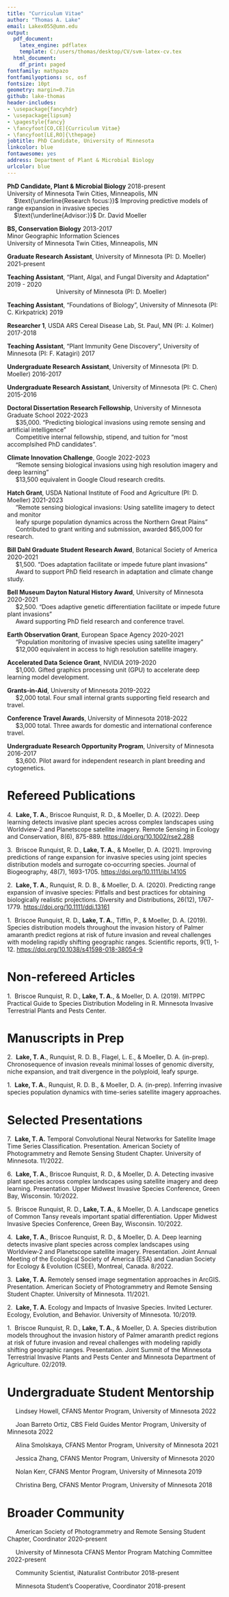 ```yaml
---
title: "Curriculum Vitae"
author: "Thomas A. Lake"
email: Lakex055@umn.edu
output:
  pdf_document:
    latex_engine: pdflatex
    template: C:/users/thomas/desktop/CV/svm-latex-cv.tex
  html_document:
    df_print: paged
fontfamily: mathpazo
fontfamilyoptions: sc, osf
fontsize: 10pt
geometry: margin=0.7in
github: lake-thomas
header-includes:
- \usepackage{fancyhdr}
- \usepackage{lipsum}
- \pagestyle{fancy}
- \fancyfoot[CO,CE]{Curriculum Vitae}
- \fancyfoot[LE,RO]{\thepage}
jobtitle: PhD Candidate, University of Minnesota
linkcolor: blue
fontawesome: yes
address: Department of Plant & Microbial Biology
urlcolor: blue
---
```

<!-- I am using Steven V. Miller's CV template, available here: https://github.com/svmiller/svm-r-markdown-templates
Thank you Steve! -->

\vspace{4pt}
\begin{center}
\begingroup
\fontfamily{ppl}\fontsize{18}{20}\selectfont
Education
\endgroup
\end{center}


**PhD Candidate, Plant & Microbial Biology** \hfill 2018-present  
University of Minnesota Twin Cities, Minneapolis, MN  
&nbsp;&nbsp;&nbsp;&nbsp;$\text{\underline{Research focus:}}$ Improving predictive models of range expansion in invasive species  
&nbsp;&nbsp;&nbsp;&nbsp;$\text{\underline{Advisor:}}$ Dr. David Moeller  

**BS, Conservation Biology** \hfill 2013-2017  
Minor Geographic Information Sciences  
University of Minnesota Twin Cities, Minneapolis, MN  

\begin{center}\rule{6.5in}{0.4pt}\end{center}

\vspace{4pt}
\begin{center}
\begingroup
\fontfamily{ppl}\fontsize{18}{20}\selectfont
Research \& Teaching
\endgroup
\end{center}
\vspace{4pt}

**Graduate Research Assistant**, University of Minnesota (PI: D. Moeller) \hfill 2021-present  

**Teaching Assistant**, "Plant, Algal, and Fungal Diversity and Adaptation" \hfill 2019 - 2020  
&nbsp;&nbsp;&nbsp;&nbsp;&nbsp;&nbsp;&nbsp;&nbsp;&nbsp;&nbsp;&nbsp;&nbsp;&nbsp;&nbsp;&nbsp;&nbsp;&nbsp;&nbsp;&nbsp;&nbsp;&nbsp;&nbsp;&nbsp;&nbsp;&nbsp;&nbsp;&nbsp;&nbsp;  University of Minnesota (PI: D. Moeller)  

**Teaching Assistant**, "Foundations of Biology", University of Minnesota (PI: C. Kirkpatrick) \hfill 2019  
  
**Researcher 1**, USDA ARS Cereal Disease Lab, St. Paul, MN (PI: J. Kolmer) \hfill 2017-2018  

**Teaching Assistant**, "Plant Immunity Gene Discovery", University of Minnesota (PI: F. Katagiri) \hfill 2017  

**Undergraduate Research Assistant**, University of Minnesota (PI: D. Moeller) \hfill 2016-2017  

**Undergraduate Research Assistant**, University of Minnesota (PI: C. Chen) \hfill 2015-2016  

\vspace{4pt}

\begin{center}\rule{6.5in}{0.4pt}\end{center}


\vspace{4pt}
\begin{center}
\begingroup
\fontfamily{ppl}\fontsize{18}{20}\selectfont
Grants, Fellowships, \& Awards
\endgroup
\end{center}
\vspace{4pt}

**Doctoral Dissertation Research Fellowship**, University of Minnesota Graduate School  \hfill 2022-2023  
&nbsp;&nbsp;&nbsp;&nbsp; $35,000. "Predicting biological invasions using remote sensing and artificial intelligence"  
&nbsp;&nbsp;&nbsp;&nbsp; Competitive internal fellowship, stipend, and tuition for "most accomplsihed PhD candidates".  

**Climate Innovation Challenge**, Google \hfill 2022-2023  
&nbsp;&nbsp;&nbsp;&nbsp; "Remote sensing biological invasions using high resolution imagery and deep learning"  
&nbsp;&nbsp;&nbsp;&nbsp; $13,500 equivalent in Google Cloud research credits.  

**Hatch Grant**, USDA National Institute of Food and Agriculture (PI: D. Moeller) \hfill 2021-2023  
&nbsp;&nbsp;&nbsp;&nbsp; "Remote sensing biological invasions: Using satellite imagery to detect and monitor  
&nbsp;&nbsp;&nbsp;&nbsp; leafy spurge population dynamics across the Northern Great Plains"  
&nbsp;&nbsp;&nbsp;&nbsp; Contributed to grant writing and submission, awarded $65,000 for research.  

**Bill Dahl Graduate Student Research Award**, Botanical Society of America \hfill 2020-2021  
&nbsp;&nbsp;&nbsp;&nbsp; $1,500. "Does adaptation facilitate or impede future plant invasions"  
&nbsp;&nbsp;&nbsp;&nbsp; Award to support PhD field research in adaptation and climate change study.  

**Bell Museum Dayton Natural History Award**, University of Minnesota \hfill 2020-2021  
&nbsp;&nbsp;&nbsp;&nbsp; $2,500. "Does adaptive genetic differentiation facilitate or impede future plant invasions"  
&nbsp;&nbsp;&nbsp;&nbsp; Award supporting PhD field research and conference travel.  

**Earth Observation Grant**, European Space Agency \hfill 2020-2021  
&nbsp;&nbsp;&nbsp;&nbsp; "Population monitoring of invasive species using satellite imagery"  
&nbsp;&nbsp;&nbsp;&nbsp; $12,000 equivalent in access to high resolution satellite imagery.  

**Accelerated Data Science Grant**, NVIDIA \hfill 2019-2020  
&nbsp;&nbsp;&nbsp;&nbsp; $1,000. Gifted graphics processing unit (GPU) to accelerate deep learning model development.  

**Grants-in-Aid**, University of Minnesota \hfill 2019-2022  
&nbsp;&nbsp;&nbsp;&nbsp; $2,000 total. Four small internal grants supporting field research and travel.  

**Conference Travel Awards**, University of Minnesota \hfill 2018-2022  
&nbsp;&nbsp;&nbsp;&nbsp; $3,000 total. Three awards for domestic and international conference travel.  

**Undergraduate Research Opportunity Program**, University of Minnesota \hfill 2016-2017  
&nbsp;&nbsp;&nbsp;&nbsp; $3,600. Pilot award for independent research in plant breeding and cytogenetics.

\vspace{4pt}

\begin{center}\rule{6.5in}{0.4pt}\end{center}

\vspace{4pt}
\begin{center}
\begingroup
\fontfamily{ppl}\fontsize{18}{20}\selectfont
Publications \& Presentations
\endgroup
\end{center}
\vspace{4pt}


# Refereed Publications

4\.&nbsp;&nbsp;**Lake, T. A.**, Briscoe Runquist, R. D., & Moeller, D. A. (2022). Deep learning detects invasive plant species across complex landscapes using Worldview‐2 and Planetscope satellite imagery. Remote Sensing in Ecology and Conservation, 8(6), 875-889. [https://doi.org/10.1002/rse2.288](https://zslpublications.onlinelibrary.wiley.com/doi/full/10.1002/rse2.288)  

3\.&nbsp;&nbsp;Briscoe Runquist, R. D., **Lake, T. A.**, & Moeller, D. A. (2021). Improving predictions of range expansion for invasive species using joint species distribution models and surrogate co‐occurring species. Journal of Biogeography, 48(7), 1693-1705. [https://doi.org/10.1111/jbi.14105](https://onlinelibrary.wiley.com/doi/full/10.1111/jbi.14105)  

2\.&nbsp;&nbsp;**Lake, T. A.**, Runquist, R. D. B., & Moeller, D. A. (2020). Predicting range expansion of invasive species: Pitfalls and best practices for obtaining biologically realistic projections. Diversity and Distributions, 26(12), 1767-1779. [https://doi.org/10.1111/ddi.13161](https://onlinelibrary.wiley.com/doi/full/10.1111/ddi.13161)  

1\.&nbsp;&nbsp;Briscoe Runquist, R. D., **Lake, T. A.**, Tiffin, P., & Moeller, D. A. (2019). Species distribution models throughout the invasion history of Palmer amaranth predict regions at risk of future invasion and reveal challenges with modeling rapidly shifting geographic ranges. Scientific reports, 9(1), 1-12. [https://doi.org/10.1038/s41598-018-38054-9](https://www.nature.com/articles/s41598-018-38054-9)  

# Non-refereed Articles

1\.&nbsp;&nbsp;Briscoe Runquist, R. D., **Lake, T. A.**, & Moeller, D. A. (2019). MITPPC Practical Guide to Species Distribution Modeling in R. Minnesota Invasive Terrestrial Plants and Pests Center.  

# Manuscripts in Prep

2\.&nbsp;&nbsp;**Lake, T. A.**, Runquist, R. D. B., Flagel, L. E., & Moeller, D. A. (in-prep). Chronosequence of invasion reveals minimal losses of genomic diversity, niche expansion, and trait divergence in the polyploid, leafy spurge.  

1\.&nbsp;&nbsp;**Lake, T. A.**, Runquist, R. D. B., & Moeller, D. A. (in-prep). Inferring invasive species population dynamics with time-series satellite imagery approaches.  

# Selected Presentations

7\.&nbsp;&nbsp;**Lake, T. A.** Temporal Convolutional Neural Networks for Satellite Image Time Series Classification. Presentation. American Society of Photogrammetry and Remote Sensing Student Chapter. University of Minnesota. 11/2022.  

6\.&nbsp;&nbsp;**Lake, T. A.**, Briscoe Runquist, R. D., & Moeller, D. A. Detecting invasive plant species across complex landscapes using satellite imagery and deep learning. Presentation. Upper Midwest Invasive Species Conference, Green Bay, Wisconsin. 10/2022.  

5\.&nbsp;&nbsp;Briscoe Runquist, R. D., **Lake, T. A.**, & Moeller, D. A. Landscape genetics of Common Tansy reveals important spatial differentiation. Upper Midwest Invasive Species Conference, Green Bay, Wisconsin. 10/2022.  

4\.&nbsp;&nbsp;**Lake, T. A.**, Briscoe Runquist, R. D., & Moeller, D. A. Deep learning detects invasive plant species across complex landscapes using Worldview‐2 and Planetscope satellite imagery. Presentation. Joint Annual Meeting of the Ecological Society of America (ESA) and Canadian Society for Ecology & Evolution (CSEE), Montreal, Canada. 8/2022.  

3\.&nbsp;&nbsp;**Lake, T. A.** Remotely sensed image segmentation approaches in ArcGIS. Presentation. American Society of Photogrammetry and Remote Sensing Student Chapter. University of Minnesota. 11/2021.  

2\.&nbsp;&nbsp;**Lake, T. A.** Ecology and Impacts of Invasive Species. Invited Lecturer. Ecology, Evolution, and Behavior. University of Minnesota. 10/2019.  

1\.&nbsp;&nbsp;Briscoe Runquist, R. D., **Lake, T. A.**, & Moeller, D. A. Species distribution models throughout the invasion history of Palmer amaranth predict regions at risk of future invasion and reveal challenges with modeling rapidly shifting geographic ranges. Presentation. Joint Summit of the Minnesota Terrestrial Invasive Plants and Pests Center and Minnesota Department of Agriculture. 02/2019.  

\vspace{4pt}

\begin{center}\rule{6.5in}{0.4pt}\end{center}

\vspace{4pt}
\begin{center}
\begingroup
\fontfamily{ppl}\fontsize{18}{20}\selectfont
Service \& Outreach
\endgroup
\end{center}
\vspace{4pt}

# Undergraduate Student Mentorship

&nbsp;&nbsp;&nbsp;&nbsp; Lindsey Howell, CFANS Mentor Program, University of Minnesota \hfill 2022  

&nbsp;&nbsp;&nbsp;&nbsp; Joan Barreto Ortiz, CBS Field Guides Mentor Program, University of Minnesota \hfill 2022  

&nbsp;&nbsp;&nbsp;&nbsp; Alina Smolskaya, CFANS Mentor Program, University of Minnesota \hfill 2021  

&nbsp;&nbsp;&nbsp;&nbsp; Jessica Zhang, CFANS Mentor Program, University of Minnesota \hfill 2020  

&nbsp;&nbsp;&nbsp;&nbsp; Nolan Kerr, CFANS Mentor Program, University of Minnesota \hfill 2019  

&nbsp;&nbsp;&nbsp;&nbsp; Christina Berg, CFANS Mentor Program, University of Minnesota \hfill 2018  

# Broader Community

&nbsp;&nbsp;&nbsp;&nbsp; American Society of Photogrammetry and Remote Sensing Student Chapter, Coordinator \hfill 2020-present  

&nbsp;&nbsp;&nbsp;&nbsp; University of Minnesota CFANS Mentor Program Matching Committee \hfill 2022-present  

&nbsp;&nbsp;&nbsp;&nbsp; Community Scientist, iNaturalist Contributor \hfill 2018-present  

&nbsp;&nbsp;&nbsp;&nbsp; Minnesota Student's Cooperative, Coordinator \hfill 2018-present  

\vspace{4pt}

\begin{center}\rule{6.5in}{0.4pt}\end{center}

\vspace{4pt}
\begin{center}
\begingroup
\fontfamily{ppl}\fontsize{18}{20}\selectfont
References
\endgroup
\end{center}
\vspace{4pt}

\begin{minipage}[t]{0.25\textwidth}
David Moeller\\
Professor\\
Plant and Microbial Biology\\
University of Minnesota\\
moeller@umn.edu\\
\end{minipage}
\begin{minipage}[t]{0.25\textwidth}
Lex Flagel\\
Adjunct Professor\\
Plant and Microbial Biology\\
University of Minnesota\\
flag0010@umn.edu\\
\end{minipage}
\begin{minipage}[t]{0.25\textwidth}
Rob Venette\\
Adjunct Associate Professor\\
Director, Minnesota Invasive Terrestrial Plants and Pest Center\\
venet001@umn.edu\\
\end{minipage}
\begin{minipage}[t]{0.25\textwidth}
Yaniv Brandvain\\
Associate Professor\\
Plant and Microbial Biology\\
University of Minnesota\\
ybrandva@umn.edu\\
\end{minipage}



